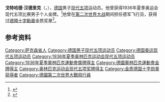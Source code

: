{{NoteTA|G1=Sports}}
'''戈特哈德·汉德里克'''（{{lang-de|Gotthard Handrick}}，{{bd|1908年|10月25日|1978年|5月30日|}}），[[德国|德国]]男子[[现代五项|现代五项]]运动员。他曾获得1936年夏季奥运会现代五项比赛男子个人金牌。<ref>{{Cite web|title=Gotthard HANDRICK|url=https://www.olympic.org/gotthard-handrick|accessdate=2021-03-16|date=2021-03-14|work=International Olympic Committee|language=en|archive-date=2017-03-26|archive-url=https://web.archive.org/web/20170326205823/https://www.olympic.org/gotthard-handrick|dead-url=no}}</ref>他曾在[[第二次世界大战|第二次世界大战]]期间担任德军飞行员，获得过[[德國十字勳章|德國十字勳章]]金质奖章<ref>{{Cite book|last1=Patzwall|first1=Klaus D.|last2=Scherzer|first2=Veit|year=2001|title=Das Deutsche Kreuz 1941 – 1945 Geschichte und Inhaber Band II|language=de|location=Norderstedt, Germany|publisher=Verlag Klaus D. Patzwall|isbn=978-3-931533-45-8}}</ref>。

== 参考资料 ==
{{reflist}}

{{奥林匹克运动会现代五项比赛男子个人冠军}}

{{Authority control}}
{{DEFAULTSORT:Handrick}}
[[Category:萨克森省人|Category:萨克森省人]]
[[Category:德国男子现代五项运动员|Category:德国男子现代五项运动员]]
[[Category:德国奥运现代五项运动员|Category:德国奥运现代五项运动员]]
[[Category:1936年夏季奥林匹克运动会现代五项运动员|Category:1936年夏季奥林匹克运动会现代五项运动员]]
[[Category:1936年夏季奧林匹克運動會獎牌得主|Category:1936年夏季奧林匹克運動會獎牌得主]]
[[Category:德國奧林匹克運動會金牌得主|Category:德國奧林匹克運動會金牌得主]]
[[Category:奥林匹克运动会现代五项奖牌得主|Category:奥林匹克运动会现代五项奖牌得主]]
[[Category:金质德国十字勋章获得者|Category:金质德国十字勋章获得者]]
[[Category:德國第二次世界大戰飛行員|Category:德國第二次世界大戰飛行員]]